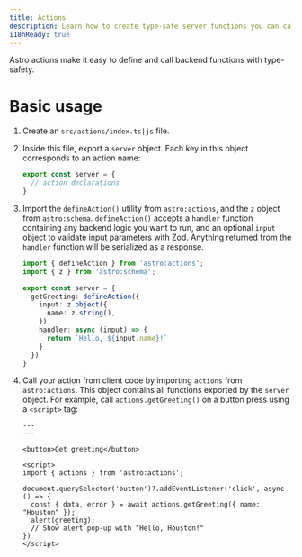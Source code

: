 ```yaml
---
title: Actions
description: Learn how to create type-safe server functions you can call from anywhere.
i18nReady: true
---
```




Astro actions make it easy to define and call backend functions with type-safety. 

# Basic usage

<Steps>

1. Create an `src/actions/index.ts|js` file.

2. Inside this file, export a `server` object. Each key in this object corresponds to an action name:

    ```ts title="src/actions/index.ts"
    export const server = {
      // action declarations
    }
    ```

3. Import the `defineAction()` utility from `astro:actions`, and the `z` object from `astro:schema`. `defineAction()` accepts a `handler` function containing any backend logic you want to run, and an optional `input` object to validate input parameters with Zod. Anything returned from the `handler` function will be serialized as a response.

    ```ts ins={1-2, 5-12} title="src/actions/index.ts"
    import { defineAction } from 'astro:actions';
    import { z } from 'astro:schema';

    export const server = {
      getGreeting: defineAction({
        input: z.object({
          name: z.string(),
        }),
        handler: async (input) => {
          return `Hello, ${input.name}!`
        }
      })
    }
    ```

4. Call your action from client code by importing `actions` from `astro:actions`. This object contains all functions exported by the `server` object. For example, call `actions.getGreeting()` on a button press using a `<script>` tag:

    ```astro title="src/pages/index.astro"
    ---
    ---

    <button>Get greeting</button>

    <script>
    import { actions } from 'astro:actions';

    document.querySelector('button')?.addEventListener('click', async () => {
      const { data, error } = await actions.getGreeting({ name: "Houston" });
      alert(greeting);
      // Show alert pop-up with "Hello, Houston!"
    })
    </script>
    ```

</Steps>
